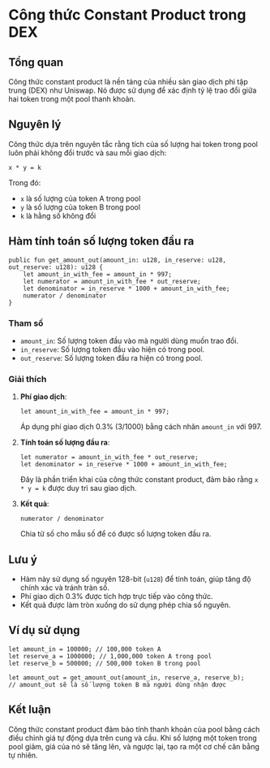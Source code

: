 # Công thức Constant Product trong DEX
## Tổng quan

Công thức constant product là nền tảng của nhiều sàn giao dịch phi tập trung (DEX) như Uniswap. Nó được sử dụng để xác định tỷ lệ trao đổi giữa hai token trong một pool thanh khoản.

## Nguyên lý

Công thức dựa trên nguyên tắc rằng tích của số lượng hai token trong pool luôn phải không đổi trước và sau mỗi giao dịch:

```
x * y = k
```

Trong đó:
- `x` là số lượng của token A trong pool
- `y` là số lượng của token B trong pool
- `k` là hằng số không đổi

## Hàm tính toán số lượng token đầu ra

```move
public fun get_amount_out(amount_in: u128, in_reserve: u128, out_reserve: u128): u128 {
    let amount_in_with_fee = amount_in * 997;
    let numerator = amount_in_with_fee * out_reserve;
    let denominator = in_reserve * 1000 + amount_in_with_fee;
    numerator / denominator
}
```

### Tham số

- `amount_in`: Số lượng token đầu vào mà người dùng muốn trao đổi.
- `in_reserve`: Số lượng token đầu vào hiện có trong pool.
- `out_reserve`: Số lượng token đầu ra hiện có trong pool.

### Giải thích

1. **Phí giao dịch**:
   ```move
   let amount_in_with_fee = amount_in * 997;
   ```
   Áp dụng phí giao dịch 0.3% (3/1000) bằng cách nhân `amount_in` với 997.

2. **Tính toán số lượng đầu ra**:
   ```move
   let numerator = amount_in_with_fee * out_reserve;
   let denominator = in_reserve * 1000 + amount_in_with_fee;
   ```
   Đây là phần triển khai của công thức constant product, đảm bảo rằng `x * y = k` được duy trì sau giao dịch.

3. **Kết quả**:
   ```move
   numerator / denominator
   ```
   Chia tử số cho mẫu số để có được số lượng token đầu ra.

## Lưu ý

- Hàm này sử dụng số nguyên 128-bit (`u128`) để tính toán, giúp tăng độ chính xác và tránh tràn số.
- Phí giao dịch 0.3% được tích hợp trực tiếp vào công thức.
- Kết quả được làm tròn xuống do sử dụng phép chia số nguyên.

## Ví dụ sử dụng

```move
let amount_in = 100000; // 100,000 token A
let reserve_a = 1000000; // 1,000,000 token A trong pool
let reserve_b = 500000; // 500,000 token B trong pool

let amount_out = get_amount_out(amount_in, reserve_a, reserve_b);
// amount_out sẽ là số lượng token B mà người dùng nhận được
```

## Kết luận

Công thức constant product đảm bảo tính thanh khoản của pool bằng cách điều chỉnh giá tự động dựa trên cung và cầu. Khi số lượng một token trong pool giảm, giá của nó sẽ tăng lên, và ngược lại, tạo ra một cơ chế cân bằng tự nhiên.
